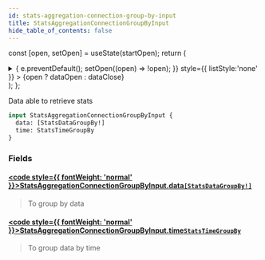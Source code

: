 ```yaml
---
id: stats-aggregation-connection-group-by-input
title: StatsAggregationConnectionGroupByInput
hide_table_of_contents: false
---
```






const [open, setOpen] = useState(startOpen);
return (
<details {...(open ? { open: true } : {})} className="details" style={{ border:'none', boxShadow:'none', background:'var(--ifm-background-color)' }}>
<summary
onClick={(e) => {
e.preventDefault();
setOpen((open) => !open);
}}
style={{ listStyle:'none' }} >
{open ? dataOpen : dataClose}
</summary>
{open && children}
</details>
);
};

Data able to retrieve stats

```graphql
input StatsAggregationConnectionGroupByInput {
  data: [StatsDataGroupBy!]
  time: StatsTimeGroupBy
}
```

### Fields

#### [<code style={{ fontWeight: 'normal' }}>StatsAggregationConnectionGroupByInput.<b>data</b></code>](#)<Bullet />[`[StatsDataGroupBy!]`](/api/enums/stats-data-group-by) <Badge class="badge badge--secondary" text="list"/> <Badge class="badge badge--secondary" text="enum"/>

> To group by data

#### [<code style={{ fontWeight: 'normal' }}>StatsAggregationConnectionGroupByInput.<b>time</b></code>](#)<Bullet />[`StatsTimeGroupBy`](/api/enums/stats-time-group-by) <Badge class="badge badge--secondary" text="enum"/>

> To group data by time
